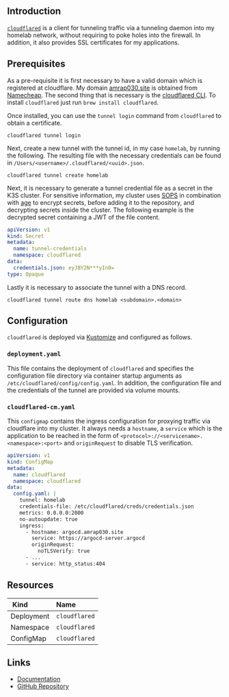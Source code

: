 ## Introduction

[`cloudflared`](https://github.com/cloudflare/cloudflared) is a client for tunneling traffic via a tunneling daemon into my homelab network, without requiring to poke holes into the firewall. In addition, it also provides SSL certificates for my applications.

## Prerequisites

As a pre-requisite it is first necessary to have a valid domain which is registered at cloudflare. My domain [amrap030.site](amrap030.site) is obtained from [Namecheap](https://www.namecheap.com/). The second thing that is necessary is the [cloudflared CLI](https://developers.cloudflare.com/cloudflare-one/connections/connect-networks/get-started/create-local-tunnel/). To install `cloudflared` just run `brew install cloudflared`.

Once installed, you can use the `tunnel login` command from `cloudflared` to obtain a certificate.

```shell copy
cloudflared tunnel login
```

Next, create a new tunnel with the tunnel id, in my case `homelab`, by running the following. The resulting file with the necessary credentials can be found in `/Users/<username>/.cloudflared/<uuid>.json`.

```shell copy
cloudflared tunnel create homelab
```

Next, it is necessary to generate a tunnel credential file as a secret in the K3S cluster. For sensitive information, my cluster uses [SOPS](https://github.com/getsops/sops) in combination with [age](https://github.com/FiloSottile/age) to encrypt secrets, before adding it to the repository, and decrypting secrets inside the cluster. The following example is the decrypted secret containing a JWT of the file content.

```yaml filename="secrets.sops.yaml" copy
apiVersion: v1
kind: Secret
metadata:
  name: tunnel-credentials
  namespace: cloudflared
data:
  credentials.json: eyJBY2N***yIn0=
type: Opaque
```

Lastly it is necessary to associate the tunnel with a DNS record.

```shell copy
cloudflared tunnel route dns homelab <subdomain>.<domain>
```

## Configuration

`cloudflared` is deployed via [Kustomize](https://kustomize.io/) and configured as follows.

### `deployment.yaml`

This file contains the deployment of `cloudflared` and specifies the configuration file directory via container startup arguments as `/etc/cloudflared/config/config.yaml`. In addition, the configuration file and the credentials of the tunnel are provided via volume mounts.

### `cloudflared-cm.yaml`

This `configmap` contains the ingress configuration for proxying traffic via cloudflare into my cluster. It always needs a `hostname`, a `service` which is the application to be reached in the form of `<protocol>://<servicename>.<namespace>:<port>` and `originRequest` to disable TLS verification.

```yaml filename="cloudflared-cm.yaml" copy
apiVersion: v1
kind: ConfigMap
metadata:
  name: cloudflared
  namespace: cloudflared
data:
  config.yaml: |
    tunnel: homelab
    credentials-file: /etc/cloudflared/creds/credentials.json
    metrics: 0.0.0.0:2000
    no-autoupdate: true
    ingress:
      - hostname: argocd.amrap030.site
        service: https://argocd-server.argocd
        originRequest:
          noTLSVerify: true
      - ...
      - service: http_status:404
```

## Resources

|  Kind      | Name          |
| :--------- | :------------ |
| Deployment | `cloudflared` |
| Namespace  | `cloudflared` |
| ConfigMap  | `cloudflared` |

## Links

- [Documentation](https://developers.cloudflare.com/cloudflare-one/connections/connect-networks/get-started/)
- [GitHub Repository](https://github.com/cloudflare/cloudflared)
